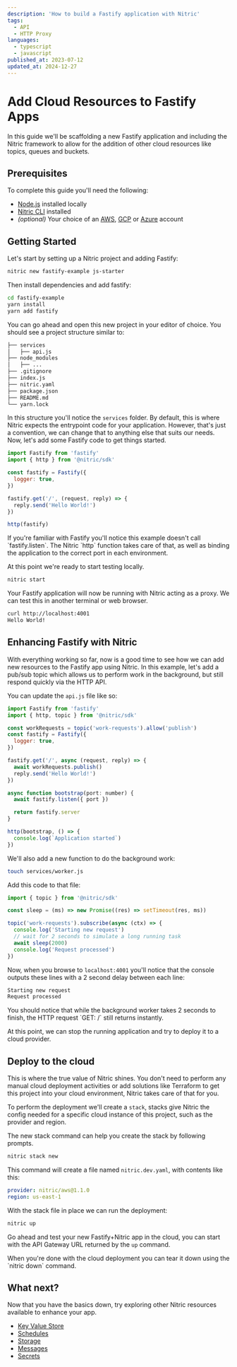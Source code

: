 ```yaml
---
description: 'How to build a Fastify application with Nitric'
tags:
  - API
  - HTTP Proxy
languages:
  - typescript
  - javascript
published_at: 2023-07-12
updated_at: 2024-12-27
---
```


# Add Cloud Resources to Fastify Apps

In this guide we'll be scaffolding a new Fastify application and including the Nitric framework to allow for the addition of other cloud resources like topics, queues and buckets.

## Prerequisites

To complete this guide you'll need the following:

- [Node.js](https://nodejs.org/en/) installed locally
- [Nitric CLI](/get-started/installation) installed
- _(optional)_ Your choice of an [AWS](https://aws.amazon.com), [GCP](https://cloud.google.com) or [Azure](https://azure.microsoft.com) account

## Getting Started

Let's start by setting up a Nitric project and adding Fastify:

```bash
nitric new fastify-example js-starter
```

Then install dependencies and add fastify:

```bash
cd fastify-example
yarn install
yarn add fastify
```

You can go ahead and open this new project in your editor of choice. You should see a project structure similar to:

```txt
├── services
│   ├── api.js
├── node_modules
│   ├── ...
├── .gitignore
├── index.js
├── nitric.yaml
├── package.json
├── README.md
└── yarn.lock
```

In this structure you'll notice the `services` folder. By default, this is where Nitric expects the entrypoint code for your application. However, that's just a convention, we can change that to anything else that suits our needs.
Now, let's add some Fastify code to get things started.

```javascript title:services/api.js
import Fastify from 'fastify'
import { http } from '@nitric/sdk'

const fastify = Fastify({
  logger: true,
})

fastify.get('/', (request, reply) => {
  reply.send('Hello World!')
})

http(fastify)
```

<Note>
  If you're familiar with Fastify you'll notice this example doesn't call
  `fastify.listen`. The Nitric `http` function takes care of that, as well as
  binding the application to the correct port in each environment.
</Note>

At this point we're ready to start testing locally.

```bash
nitric start
```

Your Fastify application will now be running with Nitric acting as a proxy. We can test this in another terminal or web browser.

```bash
curl http://localhost:4001
Hello World!
```

## Enhancing Fastify with Nitric

With everything working so far, now is a good time to see how we can add new resources to the Fastify app using Nitric. In this example, let's add a pub/sub topic which allows us to perform work in the background, but still respond quickly via the HTTP API.

You can update the `api.js` file like so:

```javascript title:services/api.js
import Fastify from 'fastify'
import { http, topic } from '@nitric/sdk'

const workRequests = topic('work-requests').allow('publish')
const fastify = Fastify({
  logger: true,
})

fastify.get('/', async (request, reply) => {
  await workRequests.publish()
  reply.send('Hello World!')
})

async function bootstrap(port: number) {
  await fastify.listen({ port })

  return fastify.server
}

http(bootstrap, () => {
  console.log(`Application started`)
})
```

We'll also add a new function to do the background work:

```bash
touch services/worker.js
```

Add this code to that file:

```javascript title:services/worker.js
import { topic } from '@nitric/sdk'

const sleep = (ms) => new Promise((res) => setTimeout(res, ms))

topic('work-requests').subscribe(async (ctx) => {
  console.log('Starting new request')
  // wait for 2 seconds to simulate a long running task
  await sleep(2000)
  console.log('Request processed')
})
```

Now, when you browse to `localhost:4001` you'll notice that the console outputs these lines with a 2 second delay between each line:

```txt
Starting new request
Request processed
```

<Note>
  You should notice that while the background worker takes 2 seconds to finish,
  the HTTP request `GET: /` still returns instantly.
</Note>

At this point, we can stop the running application and try to deploy it to a cloud provider.

## Deploy to the cloud

This is where the true value of Nitric shines. You don't need to perform any manual cloud deployment activities or add solutions like Terraform to get this project into your cloud environment, Nitric takes care of that for you.

To perform the deployment we'll create a `stack`, stacks give Nitric the config needed for a specific cloud instance of this project, such as the provider and region.

The new stack command can help you create the stack by following prompts.

```bash
nitric stack new
```

This command will create a file named `nitric.dev.yaml`, with contents like this:

```yaml title:nitric.dev.yaml
provider: nitric/aws@1.1.0
region: us-east-1
```

With the stack file in place we can run the deployment:

```bash
nitric up
```

Go ahead and test your new Fastify+Nitric app in the cloud, you can start with the API Gateway URL returned by the `up` command.

<Note>
  When you're done with the cloud deployment you can tear it down using the
  `nitric down` command.
</Note>

## What next?

Now that you have the basics down, try exploring other Nitric resources available to enhance your app.

- [Key Value Store](/keyvalue)
- [Schedules](/schedules)
- [Storage](/storage)
- [Messages](/messaging)
- [Secrets](/secrets)
